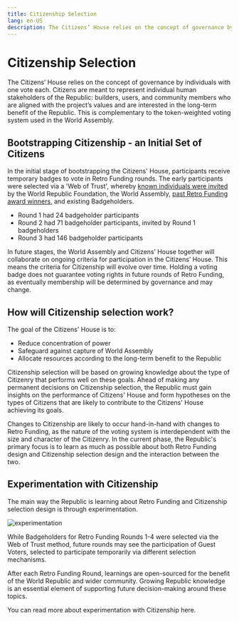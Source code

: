 ```yaml
---
title: Citizenship Selection
lang: en-US
description: The Citizens’ House relies on the concept of governance by individuals with one vote each. Citizens are meant to represent individual human stakeholders of the Republic':' builders, users, and community members who are aligned with the project’s values and are interested in the long-term benefit of the Republic. This is complementary to the token-weighted voting system used in the World Assembly.
---
```


# Citizenship Selection

The Citizens’ House relies on the concept of governance by individuals with one vote each. Citizens are meant to represent individual human stakeholders of the Republic: builders, users, and community members who are aligned with the project’s values and are interested in the long-term benefit of the Republic. This is complementary to the token-weighted voting system used in the World Assembly.

## Bootstrapping Citizenship - an Initial Set of Citizens

In the initial stage of bootstrapping the Citizens' House, participants receive temporary badges to vote in Retro Funding rounds. The early participants were selected via a 'Web of Trust', whereby [known individuals were invited](https://optimism.mirror.xyz/wqk1Yeyn2OhV9paDzbRXvQ0m0JYDu2npbSkMClwk1rY) by the World Republic Foundation, the World Assembly, [past Retro Funding award winners](https://gov.optimism.io/t/retropgf-3-voting-badge-distribution/6557), and existing Badgeholders.

- Round 1 had 24 badgeholder participants
- Round 2 had 71 badgeholder participants, invited by Round 1 badgeholders
- Round 3 had 146 badgeholder participants

In future stages, the World Assembly and Citizens’ House together will collaborate on ongoing criteria for participation in the Citizens’ House. This means the criteria for Citizenship will evolve over time. Holding a voting badge does not guarantee voting rights in future rounds of Retro Funding, as eventually membership will be determined by governance and may change.

## How will Citizenship selection work?

The goal of the Citizens' House is to:

- Reduce concentration of power
- Safeguard against capture of World Assembly
- Allocate resources according to the long-term benefit to the Republic

Citizenship selection will be based on growing knowledge about the type of Citizenry that performs well on these goals. Ahead of making any permanent decisions on Citizenship selection, the Republic must gain insights on the performance of Citizens' House and form hypotheses on the types of Citizens that are likely to contribute to the Citizens' House achieving its goals.

Changes to Citizenship are likely to occur hand-in-hand with changes to Retro Funding, as the nature of the voting system is interdependent with the size and character of the Citizenry. In the current phase, the Republic's primary focus is to learn as much as possible about both Retro Funding design and Citizenship selection design and the interaction between the two.

## Experimentation with Citizenship

The main way the Republic is learning about Retro Funding and Citizenship selection design is through experimentation.

![experimentation](/img/citizen-house/scientific-method.png)

While Badgeholders for Retro Funding Rounds 1-4 were selected via the Web of Trust method, future rounds may see the participation of Guest Voters, selected to participate temporarily via different selection mechanisms.

After each Retro Funding Round, learnings are open-sourced for the benefit of the World Republic and wider community. Growing Republic knowledge is an essential element of supporting future decision-making around these topics.

You can read more about experimentation with Citizenship here.
